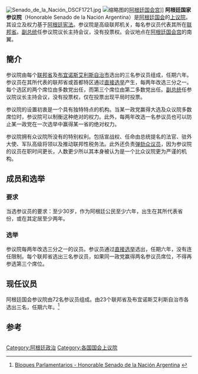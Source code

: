 {{Infobox legislature
| name              = 阿根廷国家参议院
| native_name       = Senado de la Nación Argentina
| coa_pic           = Logo del Senado de Argentina (Inverse).svg
| coa-pic           =
| house_type        = 上议院
| leader1_type      = [[阿根廷副总统|议长]]
| leader1           = [[克里斯蒂娜·费尔南德斯·德基什内尔|克里斯蒂娜·费尔南德斯·德基什内尔]]
| party1            = [[大众阵线|大众阵线]]
| election1         = 2019年12月10日
| leader2_type      = [[阿根廷国家参议院临时议长|临时议长]]
| leader2           = {{link-en|Claudia Ledesma Abdala|Claudia Ledesma Abdala|Claudia Ledesma Abdala}}
| party2            = [[大众阵线|大众阵线]]
| election2         = 2019年12月10日
| leader4_type      = 多数党领袖                                 
| leader4           = José Mayans
| party4            = [[大众阵线|大众阵线]]
| election4         = 2019年12月10日
| leader5_type      = 少数党领袖
| leader5           = Luis Petcoff Naidenoff
| party5            = [[激进公民联盟|激进公民联盟]]-[[让我们改变|让我们改变]]
| election5         = 2019年12月10日
| members           = 72
 | structure1         = Senado de la Nación Argentina, 2019.svg
 | structure1_res     = 300px
 | political_groups1  =  '''[[执政党|执政党]]'''
*{{color box|#75aadb|color2=white|41}}[[胜利阵线|胜利阵线]]
'''[[在野党|在野党]]（31）'''
*{{color box|#FFD700|color2=black|26}}[[變革聯盟|變革聯盟]]
*{{color box|#66FFCC|color2=white|4}}联邦庇隆主义
*{{color box|#A9A9A9|color2=white|1}}[[正义党|人民阵线]]
| last_election1    = [[2019年阿根廷大選|2019年10月27日]]
| session_room      = Michelle Bachelet at the Argentine Senate.jpg
| meeting_place     = [[阿根廷|阿根廷]][[布宜诺斯艾利斯|布宜诺斯艾利斯]]<br>[[阿根廷国会|阿根廷国会]]参议院议厅
| website           = [http://www.senado.gov.ar www.senado.gov.ar]
}}[[File:Senado_de_la_Nación_DSCF1721.jpg|thumb]]
[[File:Buenos_Aires-Plaza_Congreso-Pensador_de_Rodin.jpg|缩略图]]的[[阿根廷国会宫|阿根廷国会宫]]]]
'''阿根廷国家参议院'''（Honorable Senado de la Nación Argentina）是[[阿根廷国会|阿根廷国会]]的[[上议院|上议院]]。其设立及权力基于[[阿根廷宪法|阿根廷宪法]]。参议院是高级联邦机关，每名参议员代表其所在[[阿根廷行政区划|联邦省]]。[[阿根廷副总统|副总统]]任参议院议长主持会议，没有投票权。会议地点在[[阿根廷国会宫|阿根廷国会宫]]的南翼。

== 簡介 ==
参议院由每个[[阿根廷行政区划|联邦省]]及[[布宜诺斯艾利斯自治市|布宜诺斯艾利斯自治市]]选出的三名参议员组成，任期六年。参议员在其所代表的联邦省或首都特区通过[[直接选举|直接选举]]产生，每两年改选三分之一。每个选区的两个席位由多数党出任，而第三个席位由第二多数党出任。[[阿根廷副总统|副总统]]任参议院议长主持会议，没有投票权，仅在投票出现平局时投票。

参议院的设置初衷是一个具有独特特点的机构。当某一政党赢得大选及众议院多数席位时，参议院可以制衡这种绝对的权力。此外，每两年改选一名参议员也可以防止某一政党在一次选举中赢得某一省的绝对权力。

参议院拥有众议院所没有的特别权利。包括宣战权、任命由总统提名的法官、驻外大使、军队高级将领以及推动联邦性税务法。此外还负责[[弹劾|弹劾]][[阿根廷众议院|众议员]]，因为参议院的议员在职时间更长，人数更少所以其本身被认为是一个比众议院更为严谨的机构。

== 成员和选举 ==

=== 要求 ===
当选参议员的要求：至少30岁，作为阿根廷公民至少六年，出生在其所代表省份，或在其定居至少两年。

=== 选举 ===
参议院每两年改选三分之一的议员。参议员通过[[直接选举|直接选举]]选出，任期六年，没有连任限制。每个联邦省选出三名参议员，如果同一政党赢得两名参议员席位，不得再参选第三个席位。

== 现任议员 ==
{{Main|阿根廷现任参议员列表}}
阿根廷国会参议院由72名参议员组成。由23个联邦省及布宜诺斯艾利斯自治市各选出三名，任期六年。<ref>[http://www.senado.gov.ar/parlamentario/bloques/ Bloques Parlamentarios - Honorable Senado de la Nación Argentina] {{webarchive|url=https://web.archive.org/web/20150321051822/http://www.senado.gov.ar/parlamentario/bloques/ |date=2015-03-21 }}</ref>

== 参考 ==
<div class="listaref" style="-moz-column-count:2; -webkit-column-count:2; column-count:2; list-style-type: decimal;">
<references /></div>

[[Category:阿根廷政治|Category:阿根廷政治]]
[[Category:各国国会上议院|Category:各国国会上议院]]